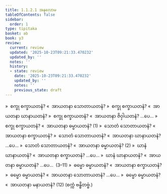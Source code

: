 ```yaml
---
title: 1.1.2.1 အနုလောမ
tableOfContents: false
sidebar:
  order: 1
type: tipitaka
basket: ab
book: y3
review:
  current: review
  updated: '2025-10-23T09:21:33.470232'
  updated_by: ''
  notes: ''
  history:
  - state: review
    date: '2025-10-23T09:21:33.470232'
    updated_by: ''
    notes: ''
    previous_state: draft
---
```



<ReviewStatus review={frontmatter.review} showDetails={true} />

<HypothesisAnnotation frontmatter={frontmatter} />

<DynamicBreadcrumb />

<Division number="4" book="y3" e="ch" v="33" p="72">

<Paragraph number="51" book="y3">
»  စက္ခု စက္ခာယတနံ?
</Paragraph>

<Paragraph number="52" book="y3">
«  အာယတနာ သောတာယတနံ?
</Paragraph>

<Paragraph number="53" book="y3">
»  စက္ခု စက္ခာယတနံ?
</Paragraph>

<Paragraph number="54" book="y3">
«  အာယတနာ ဃာနာယတနံ?
</Paragraph>

<Paragraph number="55" book="y3">
»  စက္ခု စက္ခာယတနံ?
</Paragraph>

<Paragraph number="56" book="y3">
«  အာယတနာ ဇိဝှါယတနံ? …ပေ…
</Paragraph>

<Paragraph number="57" book="y3">
»  စက္ခု စက္ခာယတနံ?
</Paragraph>

<Paragraph number="58" book="y3">
«  အာယတနာ ဓမ္မာယတနံ? (1)
</Paragraph>

<Paragraph number="59" book="y3">
»  သောတံ သောတာယတနံ?
</Paragraph>

<Paragraph number="60" book="y3">
«  အာယတနာ စက္ခာယတနံ?
</Paragraph>

<Paragraph number="61" book="y3">
»  သောတံ သောတာယတနံ?
</Paragraph>

<Paragraph number="62" book="y3">
«  အာယတနာ ဃာနာယတနံ? …ပေ…
</Paragraph>

<Paragraph number="63" book="y3">
»  သောတံ သောတာယတနံ?
</Paragraph>

<Paragraph number="64" book="y3">
«  အာယတနာ ဓမ္မာယတနံ? (2)
</Paragraph>

<Paragraph number="65" book="y3">
»  ဃာနံ ဃာနာယတနံ?
</Paragraph>

<Paragraph number="66" book="y3">
«  အာယတနာ စက္ခာယတနံ? …ပေ…
</Paragraph>

<Paragraph number="67" book="y3">
»  ဃာနံ ဃာနာယတနံ?
</Paragraph>

<Paragraph number="68" book="y3">
«  အာယတနာ ဓမ္မာယတနံ? …ပေ…  (3–11)
</Paragraph>

<Paragraph number="69" book="y3">
»  ဓမ္မော ဓမ္မာယတနံ?
</Paragraph>

<Paragraph number="70" book="y3">
«  အာယတနာ စက္ခာယတနံ?
</Paragraph>

<Paragraph number="71" book="y3">
»  ဓမ္မော ဓမ္မာယတနံ?
</Paragraph>

<Paragraph number="72" book="y3">
«  အာယတနာ သောတာယတနံ? …ပေ…
</Paragraph>

<Paragraph number="73" book="y3">
»  ဓမ္မော ဓမ္မာယတနံ?
</Paragraph>

<Paragraph number="74" book="y3">
«  အာယတနာ မနာယတနံ? (12)

</Paragraph>
</Division>

<Paragraph number="75" type="center" book="y3">
(စက္ကံ ဗန္ဓိတဗ္ဗံ.)
</Paragraph>